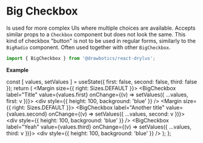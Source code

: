 


# Big Checkbox
Is used for more complex UIs where multiple choices are available. Accepts similar props to a `Checkbox` component but does not look the same. This kind of checkbox "button" is not to be used in regular forms, similarly to the `BigRadio` component. Often used together with other `BigCheckbox`.
```jsx
import { BigCheckbox } from '@drawbotics/react-drylus';
```
__Example__

  const [ values, setValues ] = useState({ first: false, second: false, third: false });
  return (
    <Playground component={BigCheckbox}>
      <Flex>
        <FlexItem flex>
          <Margin size={{ right: Sizes.DEFAULT }}>
            <BigCheckbox
              label="Title"
              value={values.first}
              onChange={(v) => setValues({ ...values, first: v })}>
              <div style={{ height: 100, background: 'blue' }} />
            </BigCheckbox>
          </Margin>
        </FlexItem>
        <FlexItem flex>
          <Margin size={{ right: Sizes.DEFAULT }}>
            <BigCheckbox
              label="Another title"
              value={values.second}
              onChange={(v) => setValues({ ...values, second: v })}>
              <div style={{ height: 100, background: 'blue' }} />
            </BigCheckbox>
          </Margin>
        </FlexItem>
        <FlexItem flex>
          <BigCheckbox
            label="Yeah"
            value={values.third}
            onChange={(v) => setValues({ ...values, third: v })}>
            <div style={{ height: 100, background: 'blue' }} />
          </BigCheckbox>
        </FlexItem>
      </Flex>
    </Playground>
  );
};

<Wrapper />
